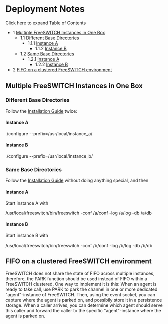 
# Deployment Notes 

 

Click here to expand Table of Contents

* 1 [Multiple FreeSWITCH Instances in One Box](#multiple-freeswitch-instances-in-one-box)  
   * 1.1 [Different Base Directories](#different-base-directories)  
      * 1.1.1 [Instance A](#instance-a)  
         * 1.1.2 [Instance B](#instance-b)  
   * 1.2 [Same Base Directories](#same-base-directories)  
      * 1.2.1 [Instance A](#instance-a)  
         * 1.2.2 [Instance B](#instance-a)
* 2 [FIFO on a clustered FreeSWITCH environment](#fifo-on-a-clustered-freeswitch-environment)

## Multiple FreeSWITCH Instances in One Box

### Different Base Directories

Follow the [Installation Guide](https://wiki.freeswitch.org/wiki/Installation%5FGuide "Installation Guide") twice:

#### Instance A

./configure --prefix=/usr/local/instance_a/

#### Instance B

./configure --prefix=/usr/local/instance_b/

### Same Base Directories

Follow the [Installation Guide](https://wiki.freeswitch.org/wiki/Installation%5FGuide "Installation Guide") without doing anything special, and then

#### Instance A

Start instance A with

/usr/local/freeswitch/bin/freeswitch -conf /a/conf -log /a/log -db /a/db

#### Instance B

Start instance B with

/usr/local/freeswitch/bin/freeswitch -conf /b/conf -log /b/log -db /b/db

## FIFO on a clustered FreeSWITCH environment

FreeSWITCH does not share the state of FIFO across multiple instances, therefore, the PARK function should be used instead of FIFO within a FreeSWITCH clustered. One way to implement it is this: When an agent is ready to take call, use PARK to park the channel in one or more dedicated "agent"-instance of FreeSWITCH. Then, using the event socket, you can capture where the agent is parked on, and possibily store it in a persistence storage. When a caller arrives, you can determine which agent should serve this caller and forward the caller to the specific "agent"-instance where the agent is parked on.


